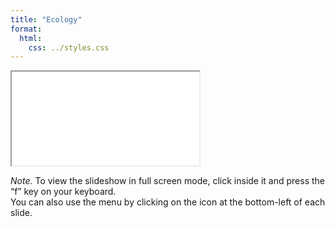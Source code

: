 ```yaml
---
title: "Ecology"
format:
  html:
    css: ../styles.css
---
```


<iframe class="slide-deck" src="./rabo_06_ecology.html" title="Ecology Slides">
</iframe>

*Note.* To view the slideshow in full screen mode, click inside it and press the "f" key on your keyboard.<br />
You can also use the menu by clicking on the icon at the bottom-left of each slide.
